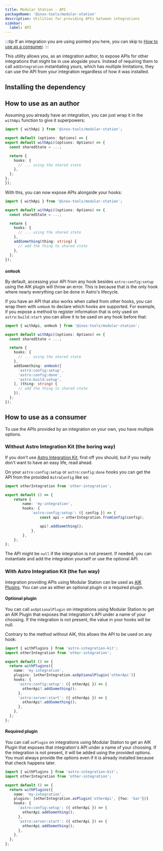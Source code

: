 ```yaml
---
title: Modular Station - API
packageName: '@inox-tools/modular-station'
description: Utilities for providing APIs between integrations
sidebar:
  label: API
---
```


:::tip
If an integration you are using pointed you here, you can skip to [How to use as a consumer](#how-to-use-as-a-consumer).
:::

This utility allows you, as an integration author, to expose APIs for other integrations that might be in use alogside yours. Instead of requiring them to call `addIntegration` instantiating yours, which has multiple limitations, they can use the API from your integration regardless of how it was installed.

## Installing the dependency


<PackageManagers pkg="@inox-tools/modular-station" />

## How to use as an author

Assuming you already have an integration, you can just wrap it in the `withApi` function to give it superpowers:

```ts title="my-integration.ts" ins={1,4,13} del={3,12}
import { withApi } from '@inox-tools/modular-station';

export default (options: Options) => {
export default withApi((options: Options) => {
  const sharedState = ...;

  return {
    hooks: {
      // ... using the shared state
    },
  };
};
});
```

With this, you can now expose APIs alongside your hooks:

```ts title="my-integration.ts" ins={10-12}
import { withApi } from '@inox-tools/modular-station';

export default withApi((options: Options) => {
  const sharedState = ...;

  return {
    hooks: {
      // ... using the shared state
    },
    addSomething(thing: string) {
      // add the thing to shared state
    },
  };
});
```

### `onHook`

By default, accessing your API from any hook besides `astro:config:setup` using the AIK plugin will throw an error. This is because that is the only hook where nearly everything can be done in Astro's lifecycle.

If you have an API that also works when called from other hooks, you can wrap them with `onHook` to declare which hooks are supported. For example, if you expose a method to register information that is only used on `astro:build:start` you can allow it to be used on any hook before that:

```ts title="my-integration.ts" ins={11-13}
import { withApi, onHook } from '@inox-tools/modular-station';

export default withApi((options: Options) => {
  const sharedState = ...;

  return {
    hooks: {
      // ... using the shared state
    },
    addSomething: onHook([
      'astro:config:setup',
      'astro:config:done',
      'astro:build:setup',
    ], (thing: string) {
      // add the thing to shared state
    }),
  };
});
```

## How to use as a consumer

To use the APIs provided by an integration on your own, you have multiple options.

### Without Astro Integration Kit (the boring way)

If you don't use [Astro Integration Kit](https://astro-integration-kit.netlify.app/), first off you should, but if you really don't want to have an easy life, read ahead.

On your `astro:config:setup` or `astro:config:done` hooks you can get the API from the provided `AstroConfig` like so:

```ts title="my-integration.ts" ins={8-10}
import otherIntegration from 'other-integration';

export default () => {
	return {
		name: 'my-integration',
		hooks: {
			'astro:config:setup': ({ config }) => {
				const api = otherIntegration.fromConfig(config);

				api?.addSomething();
			},
		},
	};
};
```

The API might be `null` if the integration is not present. If needed, you can instantiate and add the integration yourself or use the optional API.

### With Astro Integration Kit (the fun way)

Integration providing APIs using Modular Station can be used as [AIK Plugins](https://astro-integration-kit.netlify.app/core/with-plugins/). You can use as either an optional plugin or a required plugin.

#### Optional plugin

You can call `asOptionalPlugin` on integrations using Modular Station to get an AIK Plugin that exposes that integration's API under a name of your choosing. If the integration is not present, the value in your hooks will be null.

Contrary to the method without AIK, this allows the API to be used on any hook:

```ts title="my-integration.ts" ins={2,7} {9-14}
import { withPlugins } from 'astro-integration-kit';
import otherIntegration from 'other-integration';

export default () => {
  return withPlugins({
    name: 'my-integration',
    plugins: [otherIntegration.asOptionalPlugin('otherApi')]
    hooks: {
      'astro:config:setup': ({ otherApi }) => {
        otherApi?.addSomething();
      },
      'astro:server:start': ({ otherApi }) => {
        otherApi?.addSomething();
      },
    },
  };
};
```

#### Required plugin

You can call `asPlugin` on integrations using Modular Station to get an AIK Plugin that exposes that integration's API under a name of your choosing. If the integration is not present, it will be added using the provided options. You must always provide the options even if it is already installed because that check happens later.

```ts title="my-integration.ts" ins={2,7} {9-14}
import { withPlugins } from 'astro-integration-kit';
import otherIntegration from 'other-integration';

export default () => {
  return withPlugins({
    name: 'my-integration',
    plugins: [otherIntegration.asPlugin('otherApi', {foo: 'bar'})]
    hooks: {
      'astro:config:setup': ({ otherApi }) => {
        otherApi.addSomething();
      },
      'astro:server:start': ({ otherApi }) => {
        otherApi.addSomething();
      },
    },
  };
};
```
